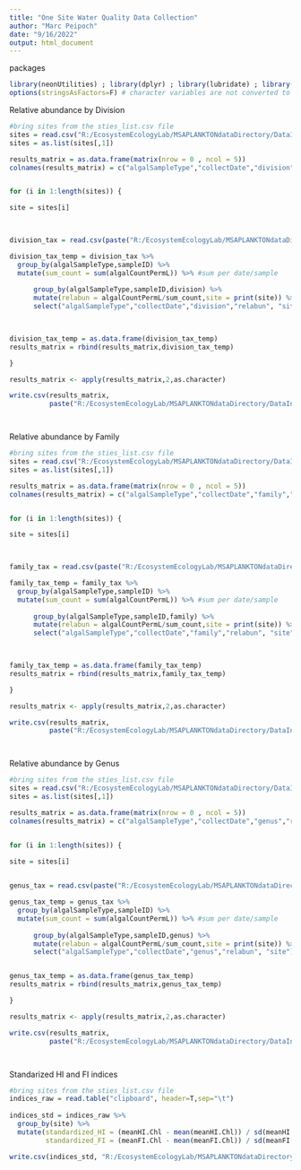 ---
title: "One Site Water Quality Data Collection"
author: "Marc Peipoch"
date: "9/16/2022"
output: html_document
---

packages
```{r setup, include=FALSE}
library(neonUtilities) ; library(dplyr) ; library(lubridate) ; library(tidyr)
options(stringsAsFactors=F) # character variables are not converted to factors
```

Relative abundance by Division
```{r}

#bring sites from the sties_list.csv file 
sites = read.csv("R:/EcosystemEcologyLab/MSAPLANKTONdataDirectory/DataInDevelopment/NEONData/sites_list.csv",header =F)
sites = as.list(sites[,1])

results_matrix = as.data.frame(matrix(nrow = 0 , ncol = 5))    
colnames(results_matrix) = c("algalSampleType","collectDate","division","relabun", "site")


for (i in 1:length(sites)) {

site = sites[i]
 


division_tax = read.csv(paste("R:/EcosystemEcologyLab/MSAPLANKTONdataDirectory/DataInDevelopment/NEONData/",site,"/04_product/division_taxonomy_subset.csv",sep=""))

division_tax_temp = division_tax %>%
  group_by(algalSampleType,sampleID) %>%
  mutate(sum_count = sum(algalCountPermL)) %>% #sum per date/sample
  
      group_by(algalSampleType,sampleID,division) %>%
      mutate(relabun = algalCountPermL/sum_count,site = print(site)) %>%
      select("algalSampleType","collectDate","division","relabun", "site")
  


division_tax_temp = as.data.frame(division_tax_temp)
results_matrix = rbind(results_matrix,division_tax_temp)

}

results_matrix <- apply(results_matrix,2,as.character)

write.csv(results_matrix, 
          paste("R:/EcosystemEcologyLab/MSAPLANKTONdataDirectory/DataInDevelopment/Aggregations/AggregatedNEONdata/01_input/division_relabun_perSite&Date&replicate.csv",sep=""))




```


Relative abundance by Family
```{r}

#bring sites from the sties_list.csv file 
sites = read.csv("R:/EcosystemEcologyLab/MSAPLANKTONdataDirectory/DataInDevelopment/NEONData/sites_list.csv",header =F)
sites = as.list(sites[,1])

results_matrix = as.data.frame(matrix(nrow = 0 , ncol = 5))    
colnames(results_matrix) = c("algalSampleType","collectDate","family","relabun","site")


for (i in 1:length(sites)) {

site = sites[i]
 


family_tax = read.csv(paste("R:/EcosystemEcologyLab/MSAPLANKTONdataDirectory/DataInDevelopment/NEONData/",site,"/04_product/family_taxonomy_subset.csv",sep=""))

family_tax_temp = family_tax %>%
  group_by(algalSampleType,sampleID) %>%
  mutate(sum_count = sum(algalCountPermL)) %>% #sum per date/sample
  
      group_by(algalSampleType,sampleID,family) %>%
      mutate(relabun = algalCountPermL/sum_count,site = print(site)) %>%
      select("algalSampleType","collectDate","family","relabun", "site")
  


family_tax_temp = as.data.frame(family_tax_temp)
results_matrix = rbind(results_matrix,family_tax_temp)

}

results_matrix <- apply(results_matrix,2,as.character)

write.csv(results_matrix, 
          paste("R:/EcosystemEcologyLab/MSAPLANKTONdataDirectory/DataInDevelopment/Aggregations/AggregatedNEONdata/01_input/family_relabun_perSite&Date&replicate.csv",sep=""))




```


Relative abundance by Genus
```{r}

#bring sites from the sties_list.csv file 
sites = read.csv("R:/EcosystemEcologyLab/MSAPLANKTONdataDirectory/DataInDevelopment/NEONData/sites_list.csv",header =F)
sites = as.list(sites[,1])

results_matrix = as.data.frame(matrix(nrow = 0 , ncol = 5))    
colnames(results_matrix) = c("algalSampleType","collectDate","genus","relabun","site")


for (i in 1:length(sites)) {

site = sites[i]
 

genus_tax = read.csv(paste("R:/EcosystemEcologyLab/MSAPLANKTONdataDirectory/DataInDevelopment/NEONData/",site,"/04_product/genus_taxonomy_subset.csv",sep=""))

genus_tax_temp = genus_tax %>%
  group_by(algalSampleType,sampleID) %>%
  mutate(sum_count = sum(algalCountPermL)) %>% #sum per date/sample
  
      group_by(algalSampleType,sampleID,genus) %>%
      mutate(relabun = algalCountPermL/sum_count,site = print(site)) %>%
      select("algalSampleType","collectDate","genus","relabun", "site")


genus_tax_temp = as.data.frame(genus_tax_temp)
results_matrix = rbind(results_matrix,genus_tax_temp)

}

results_matrix <- apply(results_matrix,2,as.character)

write.csv(results_matrix, 
          paste("R:/EcosystemEcologyLab/MSAPLANKTONdataDirectory/DataInDevelopment/Aggregations/AggregatedNEONdata/01_input/genus_relabun_perSite&Date&replicate.csv",sep=""))




```


Standarized HI and FI indices
```{r}

#bring sites from the sties_list.csv file 
indices_raw = read.table("clipboard", header=T,sep="\t")
  
indices_std = indices_raw %>%
  group_by(site) %>%
  mutate(standardized_HI = (meanHI.Chl - mean(meanHI.Chl)) / sd(meanHI.Chl),
         standardized_FI = (meanFI.Chl - mean(meanFI.Chl)) / sd(meanFI.Chl))

write.csv(indices_std, "R:/EcosystemEcologyLab/MSAPLANKTONdataDirectory/DataInDevelopment/Aggregations/AggregatedNEONdata/02_protocol/NeonDataAnalysis/indices_std.csv")



```

